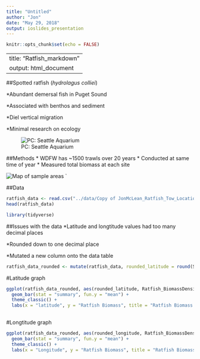 ```yaml
---
title: "Untitled"
author: "Jon"
date: "May 29, 2018"
output: ioslides_presentation
---
```


```r
knitr::opts_chunk$set(echo = FALSE)
```

---
title: "Ratfish_markdown"
output: html_document
---
##Spotted ratfish (_hydrolagus colliei_)

*Abundant demersal fish in Puget Sound

*Associated with benthos and sediment

*Diel vertical migration

*Minimal research on ecology

![PC: Seattle Aquarium](../pictures/ratfish.jpg)



##Methods
* WDFW has ~1500 trawls over 20 years
* Conducted at same time of year
* Measured total biomass at each site

![Map of sample areas](../pictures/map.png)
`

##Data

```r
ratfish_data <- read.csv("../data/Copy of JonMcLean_Ratfish_Tow_Location_Densities(4824).csv")
head(ratfish_data)

```



```r
library(tidyverse)
```

##Issues with the data
*Latitude and longtitude values had too many decimal places

*Rounded down to one decimal place

*Mutated a new column onto the data table
```r
ratfish_data_rounded <- mutate(ratfish_data, rounded_latitude = round(StartLatitude_DD, digits = 1), rounded_longitude = round(StartLongitude_DD, digits = 1)) 
```




#Latitude graph
```r
ggplot(ratfish_data_rounded, aes(rounded_latitude, Ratfish_BiomassDensity.kg.ha.)) +
  geom_bar(stat = "summary", fun.y = "mean") +
  theme_classic() +
  labs(x = "latitude", y = "Ratfish Biomass", title = "Ratfish Biomass and Latitude")
  

```


#Longtitude graph
```r
ggplot(ratfish_data_rounded, aes(rounded_longitude, Ratfish_BiomassDensity.kg.ha.)) +
  geom_bar(stat = "summary", fun.y = "mean") +
  theme_classic() +
  labs(x = "Longitude", y = "Ratfish Biomass", title = "Ratfish Biomass and Longitude")


```

